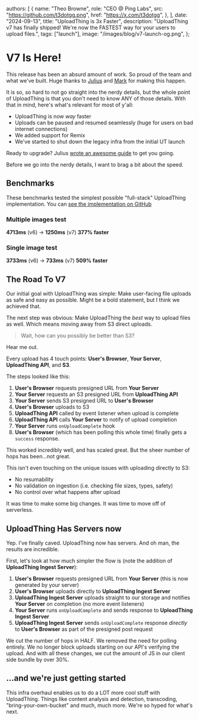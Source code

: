 
  authors: [
    {
      name: "Theo Browne",
      role: "CEO @ Ping Labs",
      src: "https://github.com/t3dotgg.png",
      href: "https://x.com/t3dotgg",
    },
  ],
  date: "2024-09-13",
  title: "UploadThing is 3x Faster",
  description:
    "UploadThing v7 has finally shipped! We're now the FASTEST way for your users to upload files.",
  tags: ["launch"],
  image: "/images/blog/v7-launch-og.png",
};



# V7 Is Here!

This release has been an absurd amount of work. So proud of the team and what
we've built. Huge thanks to [Julius](https://x.com/jullerino) and
[Mark](https://twitter.com/r_marked) for making this happen.

It is so, so hard to not go straight into the nerdy details, but the whole point
of UploadThing is that you don't need to know ANY of those details. With that in
mind, here's what's relevant for most of y'all:

- UploadThing is now _way_ faster
- Uploads can be paused and resumed seamlessly (huge for users on bad internet
  connections)
- We added support for Remix
- We've started to shut down the legacy infra from the initial UT launch

Ready to upgrade? Julius
[wrote an awesome guide](https://docs.uploadthing.com/v7) to get you going.

Before we go into the nerdy details, I want to brag a bit about the speed.

## Benchmarks

These benchmarks tested the simplest possible "full-stack" UploadThing
implementation. You can
[see the implementation on GitHub](https://github.com/t3dotgg/ut-v6-bench)

### Multiple images test

**4713ms** (v6) -> **1250ms** (v7) **377% faster**

### Single image test

**3733ms** (v6) -> **733ms** (v7) **509% faster**

## The Road To V7

Our initial goal with UploadThing was simple: Make user-facing file uploads as
safe and easy as possible. Might be a bold statement, but I think we achieved
that.

The next step was obvious: Make UploadThing the _best_ way to upload files as
well. Which means moving away from S3 direct uploads.

> Wait, how can you possibly be better than S3?

Hear me out.

Every upload has 4 touch points: **User's Browser**, **Your Server**,
**UploadThing API**, and **S3**.

The steps looked like this:

1. **User's Browser** requests presigned URL from **Your Server**
2. **Your Server** requests an S3 presigned URL from **UploadThing API**
3. **Your Server** sends S3 presigned URL to **User's Browser**
4. **User's Browser** uploads to S3
5. **UploadThing API** called by event listener when upload is complete
6. **UploadThing API** calls **Your Server** to notify of upload completion
7. **Your Server** runs `onUploadComplete` hook
8. **User's Browser** (which has been polling this whole time) finally gets a
   `success` response.

This worked incredibly well, and has scaled great. But the sheer number of hops
has been...not great.

This isn't even touching on the unique issues with uploading directly to S3:

- No resumability
- No validation on ingestion (i.e. checking file sizes, types, safety)
- No control over what happens after upload

It was time to make some big changes. It was time to move off of serverless.

## UploadThing Has Servers now

Yep. I've finally caved. UploadThing now has servers. And oh man, the results
are incredible.

First, let's look at how much simpler the flow is (note the addition of
**UploadThing Ingest Server**):

1. **User's Browser** requests presigned URL from **Your Server** (this is now
   generated by your server)
2. **User's Browser** uploads directly to **UploadThing Ingest Server**
3. **UploadThing Ingest Server** uploads straight to our storage and notifies
   **Your Server** on completion (no more event listeners)
4. **Your Server** runs `onUploadComplete` and sends response to **UploadThing
   Ingest Server**
5. **UploadThing Ingest Server** sends `onUploadComplete` response _directly_ to
   **User's Browser** as part of the presigned post request

We cut the number of hops in HALF. We removed the need for polling entirely. We
no longer block uploads starting on our API's verifying the upload. And with all
these changes, we cut the amount of JS in our client side bundle by over 30%.

## ...and we're just getting started

This infra overhaul enables us to do a LOT more cool stuff with UploadThing.
Things like content analysis and detection, transcoding, "bring-your-own-bucket"
and much, much more. We're so hyped for what's next.
